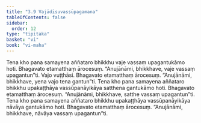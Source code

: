 ```yaml
---
title: "3.9 Vajādīsuvassūpagamana"
tableOfContents: false
sidebar:
  order: 12
type: "tipitaka"
basket: "vi"
book: "vi-maha"
---
```



<DynamicBreadcrumb />

<Division number="203" book="vi-maha" bookNo="3" page="211">

<Paragraph number="906" book="vi-maha">
Tena kho pana samayena aññataro bhikkhu vaje vassaṃ upagantukāmo hoti. Bhagavato etamatthaṃ ārocesuṃ. “Anujānāmi, bhikkhave, vaje vassaṃ upagantun”ti. Vajo vuṭṭhāsi. Bhagavato etamatthaṃ ārocesuṃ. “Anujānāmi, bhikkhave, yena vajo tena gantun”ti.
</Paragraph>

<Paragraph number="907" book="vi-maha">
Tena kho pana samayena aññataro bhikkhu upakaṭṭhāya vassūpanāyikāya satthena gantukāmo hoti. Bhagavato etamatthaṃ ārocesuṃ. “Anujānāmi, bhikkhave, satthe vassaṃ upagantun”ti.
</Paragraph>

<Paragraph number="908" book="vi-maha">
Tena kho pana samayena aññataro bhikkhu upakaṭṭhāya vassūpanāyikāya nāvāya gantukāmo hoti. Bhagavato etamatthaṃ ārocesuṃ. “Anujānāmi, bhikkhave, nāvāya vassaṃ upagantun”ti.
</Paragraph>
</Division>